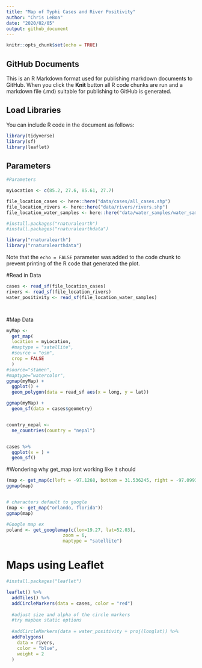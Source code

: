 ```yaml
---
title: "Map of Typhi Cases and River Positivity"
author: "Chris LeBoa"
date: "2020/02/05"
output: github_document
---
```


```r
knitr::opts_chunk$set(echo = TRUE)
```

## GitHub Documents

This is an R Markdown format used for publishing markdown documents to GitHub. When you click the **Knit** button all R code chunks are run and a markdown file (.md) suitable for publishing to GitHub is generated.

## Load Libraries

You can include R code in the document as follows:

```r


library(tidyverse)
library(sf)
library(leaflet)


```

## Parameters

```r
#Parameters 

myLocation <- c(85.2, 27.6, 85.61, 27.7)

file_location_cases <- here::here("data/cases/all_cases.shp")
file_location_rivers <- here::here("data/rivers/rivers.shp")
file_location_water_samples <- here::here("data/water_samples/water_samples.shp")

#install.packages("rnaturalearth")
#install.packages("rnaturalearthdata")

library("rnaturalearth")
library("rnaturalearthdata")

```

Note that the `echo = FALSE` parameter was added to the code chunk to prevent printing of the R code that generated the plot.

#Read in Data
```r
cases <- read_sf(file_location_cases)
rivers <- read_sf(file_location_rivers)
water_positivity <- read_sf(file_location_water_samples)




```
#Map Data
```r
myMap <- 
  get_map(
  location = myLocation,
  #maptype = "satellite",
  #source = "osm",
  crop = FALSE
  )
#source="stamen",
#maptype=“watercolor",
ggmap(myMap) +
  ggplot() +
  geom_polygon(data = read_sf aes(x = long, y = lat))

ggmap(myMap) + 
  geom_sf(data = cases$geometry)


country_nepal <- 
  ne_countries(country = "nepal")


cases %>% 
  ggplot(x = ) +
  geom_sf()

```


#Wondering why get_map isnt working like it should 
```r
(map <- get_map(c(left = -97.1268, bottom = 31.536245, right = -97.099334, top = 31.559652)))
ggmap(map)


# characters default to google
(map <- get_map("orlando, florida"))
ggmap(map)

#Google map ex
poland <- get_googlemap(c(lon=19.27, lat=52.03),
                     zoom = 6, 
                     maptype = "satellite")
```

# Maps using Leaflet

```r

#install.packages("leaflet")

leaflet() %>% 
  addTiles() %>% 
  addCircleMarkers(data = cases, color = "red")
  
  #adjust size and alpha of the circle markers 
  #try mapbox static options 
  
  #addCircleMarkers(data = water_positivity + proj(longlat)) %>% 
  addPolygons(
    data = rivers,
    color = "blue",
    weight = 2
  )
```

